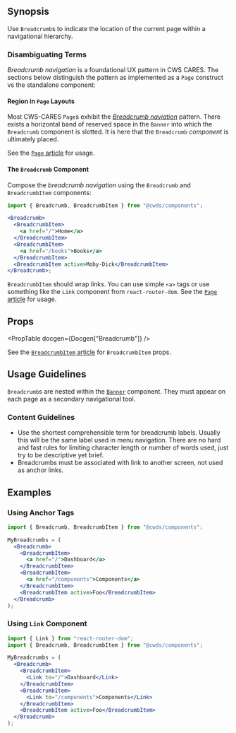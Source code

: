 
## Synopsis

Use `Breadcrumb`s to indicate the location of the current page within a navigational hierarchy.

### Disambiguating Terms

_Breadcrumb navigation_ is a foundational UX pattern in CWS CARES. The sections below distinguish the pattern as implemented as a `Page` construct vs the standalone component:

#### Region in `Page` Layouts

Most CWS-CARES `Page`s exhibit the [_Breadcrumb naviation_](/patterns/breadcrumbs) pattern. There exists a horizontal band of reserved space in the `Banner` into which the `Breadcrumb` component is slotted. It is here that the `Breadcrumb` _component_ is ultimately placed.

See the [`Page` article](/components/Page) for usage.

#### The `Breadcrumb` Component

Compose the <dfn>breadcrumb navigation</dfn> using the `Breadcrumb` and `BreadcrumbItem` components:

```jsx
import { Breadcrumb, BreadcrumbItem } from "@cwds/components";

<Breadcrumb>
  <BreadcrumbItem>
    <a href="/">Home</a>
  </BreadcrumbItem>
  <BreadcrumbItem>
    <a href="/books">Books</a>
  </BreadcrumbItem>
  <BreadcrumbItem active>Moby-Dick</BreadcrumbItem>
</Breadcrumb>;
```

<ReferenceCard className="mt-3">

`BreadcrumbItem` should wrap links. You can use simple `<a>` tags or use something like the `Link` component from `react-router-dom`. See the [`Page` article](/components/Page) for usage.

</ReferenceCard>

## Props

<PropTable docgen={Docgen["Breadcrumb"]} />

See the [`BreadcrumbItem` article](/components/breadcrumbitem) for `BreadcrumbItem` props.

## Usage Guidelines

`Breadcrumb`s are nested within the [`Banner`](/components/banner) component. They must appear on each page as a secondary navigational tool.

### Content Guidelines

- Use the shortest comprehensible term for breadcrumb labels. Usually this will be the same label used in menu navigation. There are no hard and fast rules for limiting character length or number of words used, just try to be descriptive yet brief.
- Breadcrumbs must be associated with link to another screen, not used as anchor links.

## Examples

### Using Anchor Tags

```jsx
import { Breadcrumb, BreadcrumbItem } from "@cwds/components";

MyBreadcrumbs = (
  <Breadcrumb>
    <BreadcrumbItem>
      <a href="/">Dashboard</a>
    </BreadcrumbItem>
    <BreadcrumbItem>
      <a href="/components">Components</a>
    </BreadcrumbItem>
    <BreadcrumbItem active>Foo</BreadcrumbItem>
  </Breadcrumb>
);
```

### Using `Link` Component

```jsx
import { Link } from "react-router-dom";
import { Breadcrumb, BreadcrumbItem } from "@cwds/components";

MyBreadcrumbs = (
  <Breadcrumb>
    <BreadcrumbItem>
      <Link to="/">Dashboard</Link>
    </BreadcrumbItem>
    <BreadcrumbItem>
      <Link to="/components">Components</Link>
    </BreadcrumbItem>
    <BreadcrumbItem active>Foo</BreadcrumbItem>
  </Breadcrumb>
);
```
